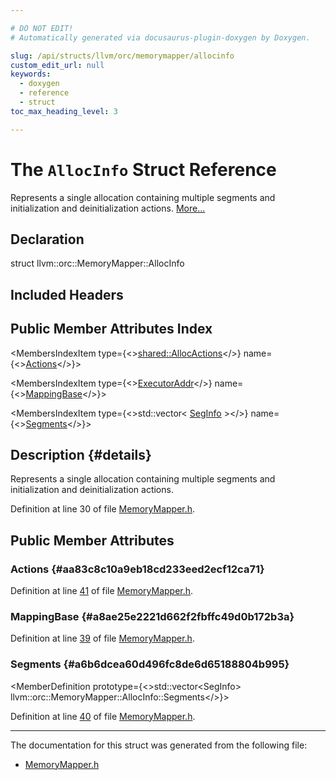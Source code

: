 ```yaml
---

# DO NOT EDIT!
# Automatically generated via docusaurus-plugin-doxygen by Doxygen.

slug: /api/structs/llvm/orc/memorymapper/allocinfo
custom_edit_url: null
keywords:
  - doxygen
  - reference
  - struct
toc_max_heading_level: 3

---
```





# The `AllocInfo` Struct Reference

<DoxygenPage pluginConfig={pluginConfig}>

Represents a single allocation containing multiple segments and initialization and deinitialization actions. <a href="#details">More...</a>

## Declaration

<CodeBlock>struct llvm::orc::MemoryMapper::AllocInfo</CodeBlock>

## Included Headers

<IncludesList>
<IncludesListItem
  filePath="llvm/ExecutionEngine/Orc/MemoryMapper.h"
  permalink="/docs/api/files/include/include/llvm/include/llvm/executionengine/include/llvm/executionengine/orc/memorymapper-h"
  isLocal="true" />
</IncludesList>

## Public Member Attributes Index

<MembersIndex>

<MembersIndexItem
  type={<><a href="/docs/api/namespaces/llvm/orc/shared/#a6da0b5cb8e68a6cc791a183d9d38aae0">shared::AllocActions</a></>}
  name={<><a href="#aa83c8c10a9eb18cd233eed2ecf12ca71">Actions</a></>}>
</MembersIndexItem>

<MembersIndexItem
  type={<><a href="/docs/api/classes/llvm/orc/executoraddr">ExecutorAddr</a></>}
  name={<><a href="#a8ae25e2221d662f2fbffc49d0b172b3a">MappingBase</a></>}>
</MembersIndexItem>

<MembersIndexItem
  type={<>std::vector&lt; <a href="/docs/api/structs/llvm/orc/memorymapper/allocinfo/seginfo">SegInfo</a> &gt;</>}
  name={<><a href="#a6b6dcea60d496fc8de6d65188804b995">Segments</a></>}>
</MembersIndexItem>

</MembersIndex>

## Description {#details}

Represents a single allocation containing multiple segments and initialization and deinitialization actions.

Definition at line 30 of file <a href="/docs/api/files/include/include/llvm/include/llvm/executionengine/include/llvm/executionengine/orc/memorymapper-h">MemoryMapper.h</a>.

<SectionDefinition>

## Public Member Attributes

### Actions {#aa83c8c10a9eb18cd233eed2ecf12ca71}

<MemberDefinition
  prototype="shared::AllocActions llvm::orc::MemoryMapper::AllocInfo::Actions">

Definition at line <a href="/docs/api/files/include/include/llvm/include/llvm/executionengine/include/llvm/executionengine/orc/memorymapper-h/#l00041">41</a> of file <a href="/docs/api/files/include/include/llvm/include/llvm/executionengine/include/llvm/executionengine/orc/memorymapper-h">MemoryMapper.h</a>.
</MemberDefinition>

### MappingBase {#a8ae25e2221d662f2fbffc49d0b172b3a}

<MemberDefinition
  prototype="ExecutorAddr llvm::orc::MemoryMapper::AllocInfo::MappingBase">

Definition at line <a href="/docs/api/files/include/include/llvm/include/llvm/executionengine/include/llvm/executionengine/orc/memorymapper-h/#l00039">39</a> of file <a href="/docs/api/files/include/include/llvm/include/llvm/executionengine/include/llvm/executionengine/orc/memorymapper-h">MemoryMapper.h</a>.
</MemberDefinition>

### Segments {#a6b6dcea60d496fc8de6d65188804b995}

<MemberDefinition
  prototype={<>std::vector&lt;SegInfo&gt; llvm::orc::MemoryMapper::AllocInfo::Segments</>}>

Definition at line <a href="/docs/api/files/include/include/llvm/include/llvm/executionengine/include/llvm/executionengine/orc/memorymapper-h/#l00040">40</a> of file <a href="/docs/api/files/include/include/llvm/include/llvm/executionengine/include/llvm/executionengine/orc/memorymapper-h">MemoryMapper.h</a>.
</MemberDefinition>

</SectionDefinition>

<hr/>

The documentation for this struct was generated from the following file:

<ul>
<li><a href="/docs/api/files/include/include/llvm/include/llvm/executionengine/include/llvm/executionengine/orc/memorymapper-h">MemoryMapper.h</a></li>
</ul>

</DoxygenPage>
